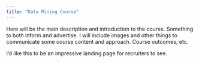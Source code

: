 ```yaml
---
title: "Data Mining Course"
---
```


Here will be the main description and introduction to the course. Something to both inform and advertise. I will include images and other things to communicate some course content and approach. Course outcomes, etc.

I'd like this to be an impressive landing page for recruiters to see.
